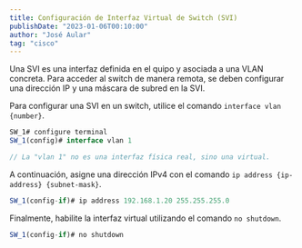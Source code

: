 ---
title: Configuración de Interfaz Virtual de Switch (SVI)
publishDate: "2023-01-06T00:10:00"
author: "José Aular"
tag: "cisco"
---

Una SVI es una interfaz definida en el quipo y asociada a una VLAN concreta.
Para acceder al switch de manera remota, se deben configurar una dirección IP y una máscara de subred en la SVI.

Para configurar una SVI en un switch, utilice el comando `interface vlan {number}`.

```js title="Switch #1"
SW_1# configure terminal
SW_1(config)# interface vlan 1

// La "vlan 1" no es una interfaz física real, sino una virtual.
```

A continuación, asigne una dirección IPv4 con el comando `ip address {ip-address} {subnet-mask}`.

```js title="Switch #1"
SW_1(config-if)# ip address 192.168.1.20 255.255.255.0
```

Finalmente, habilite la interfaz virtual utilizando el comando `no shutdown`.

```js title="Switch #1"
SW_1(config-if)# no shutdown
```
